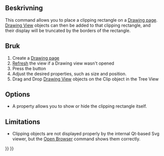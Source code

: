 <languages/>
{{docnav|[[Drawing_Annotation|Annotation]]|[[Drawing_Openbrowser|Open Browser]]|[[Drawing_Workbench|Drawing Workbench]]|IconL=Drawing_Annotation.png|IconC=Workbench_Drawing.svg|IconR=Drawing_Openbrowser.png}}

{{GuiCommand/sv|Name=Drawing Clip|Name/sv=Drawing Clip|Workbenches=[[Drawing Workbench/sv|Drawing]], Complete|MenuLocation=Drawing → Clip|Shortcut=none}}

<span id="Description"></span>
==Beskrivning==

This command allows you to place a clipping rectangle on a [[Drawing Landscape A3|Drawing page]]. [[Drawing View]] objects can then be added to that clipping rectangle, and their display will be truncated by the borders of the rectangle.

<span id="Usage"></span>
<div class="mw-translate-fuzzy">
==Bruk==
</div>

# Create a [[Drawing Landscape A3|Drawing page]]
# [[Std_Refresh|Refresh]] the view if a Drawing view wasn't opened
# Press the {{KEY|[[Image:Drawing Clip.png|16px]] [[Drawing Clip]]}} button
# Adjust the desired properties, such as size and position.
# Drag and Drop [[Drawing View]] objects on the Clip object in the Tree View

== Options ==

* A property allows you to show or hide the clipping rectangle itself.

== Limitations ==

* Clipping objects are not displayed properly by the internal Qt-based Svg viewer, but the [[Drawing Openbrowser|Open Browser]] command shows them correctly.


{{docnav|[[Drawing_Annotation|Annotation]]|[[Drawing_Openbrowser|Open Browser]]|[[Drawing_Workbench|Drawing Workbench]]|IconL=Drawing_Annotation.png|IconC=Workbench_Drawing.svg|IconR=Drawing_Openbrowser.png}}

{{Drawing Tools navi{{#translation:}}}}
{{Userdocnavi{{#translation:}}}}
